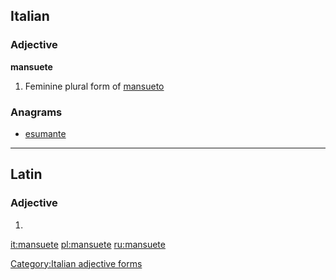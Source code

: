 ==Italian==

===Adjective===
'''mansuete''' {{f}}

# Feminine plural form of [[mansueto]]

===Anagrams===
* [[esumante#Italian|esumante]]

[[Category:Italian adjective forms]]

----

==Latin==

===Adjective===
{{la-adj-form|mansuēte}}

# {{inflection of|mansuetus|mansuētus|voc|m|s|lang=la}}


[[it:mansuete]]
[[pl:mansuete]]
[[ru:mansuete]]